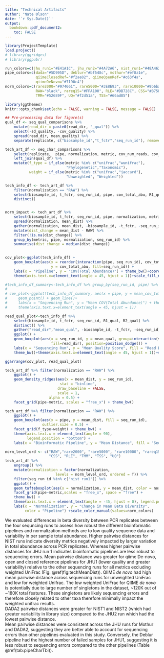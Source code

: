 ```yaml
---
title: "Technical Artifacts"
author: "Nate Olson"
date: '`r Sys.Date()`'
output:
  bookdown::pdf_document2: 
    toc: FALSE
---
```


```r
library(ProjectTemplate)
load.project()
# library(ggridges)
# library(ggpubr)

run_colors=c(jhu_run1="#E41A1C", jhu_run2="#4A72A6", nist_run1="#48A462", nist_run2="#A35390")
pipe_colors=c(dada="#5D995D", deblur="#bf548c", mothur="#ef8a1e", 
              qiimeClosedRef="#f2ae02", qiimeOpenRef="#c63f4a", 
              qiimeDeNovo="#7190c4")
norm_colors=c(rare2000="#974661", rare5000="#3E8E93", rare10000="#9b6ba3", 
              RAW="black", rareq15="#FFA100", RLE="#DB728C", CSS="#B75F49", 
              TMM="#526E9F", UQ="#f2d51a", TSS="#66ad85")

library(ggthemes)
knitr::opts_chunk$set(echo = FALSE, warning = FALSE, message = FALSE)
```

```r
## Pre-processing data for figure(s)
qual_df <- seq_qual_comparisons %>% 
    mutate(read_dir = paste0(read_dir, "_qual")) %>% 
    select(-sd_quality, -cov_quality) %>% 
    spread(read_dir, mean_quality) %>% 
    separate(replicate, c("biosample_id","t_fctr","seq_run_id"), remove = FALSE,extra = "merge")

tech_art_df <- seq_char_comparisons %>% 
    select(replicate,  pipe, normalization, metric, cov_num_reads, cov_total_abu) %>% 
    left_join(qual_df) %>% 
    mutate(f_type = if_else(metric %in% c("unifrac","wunifrac"), 
                            "Phylogenetic","Taxonomic"),
           weight = if_else(metric %in% c("unifrac","jaccard"),
                            "Unweighted", "Weighted")) 

tech_info_df <- tech_art_df %>% 
    filter(normalization == "RAW") %>% 
    select(biosample_id, t_fctr, seq_run_id, pipe, cov_total_abu, R1_qual, R2_qual) %>% 
    distinct() 


norm_impact <- tech_art_df %>% 
    select(biosample_id, t_fctr, seq_run_id, pipe, normalization, metric, mean_dist) %>% 
    spread(normalization, mean_dist) %>% 
    gather(normalization, mean_dist, -biosample_id, -t_fctr, -seq_run_id, -pipe, -metric, -RAW) %>% 
    mutate(dist_change = mean_dist - RAW) %>% 
    filter(!is.na(dist_change)) %>% 
    group_by(metric, pipe, normalization, seq_run_id) %>% 
    summarise(dist_change = median(dist_change)) 
        
```
  
```r

cov_plot<-ggplot(tech_info_df) +
    geom_boxplot(aes(x = reorder(interaction(pipe, seq_run_id), cov_total_abu, FUN=median), 
                     y = cov_total_abu, fill=seq_run_id)) +
    labs(x = "Pipeline", y = "COV(Total Abundance)") + theme_bw()+coord_flip()+
    theme(axis.text.x=element_text(angle = 45, hjust = 1))+scale_fill_manual(values=run_colors)

#tech_info_df_summary<-tech_info_df %>% group_by(seq_run_id, pipe) %>% summarize(mean_cov_total_abu=mean(cov_total_abu))
# 
# cov_plot<-ggplot(tech_info_df_summary, aes(x = pipe, y = mean_cov_total_abu, group=seq_run_id, color=seq_run_id)) + 
#     geom_point() + geom_line()+
#     labs(x = "Sequencing Run", y = "Mean COV(Total Abundance)") + theme_bw()+
#     theme(axis.text.x=element_text(angle = 45, hjust = 1))

read_qual_plot<-tech_info_df %>% 
    select(biosample_id, t_fctr, seq_run_id, R1_qual, R2_qual) %>% 
    distinct() %>% 
    gather("read_dir","mean_qual", -biosample_id, -t_fctr, -seq_run_id) %>% 
    ggplot() + 
    geom_boxplot(aes(x = seq_run_id, y = mean_qual, group=interaction(seq_run_id,read_dir), 
                     fill=read_dir), position=position_dodge()) + 
    labs(x = "Sequencing Run", y = "Mean Quality Score", fill = "Read Direction") + 
    theme_bw()+theme(axis.text.x=element_text(angle = 45, hjust = 1))+scale_fill_manual(values=c("black", "darkgray"))

ggarrange(cov_plot, read_qual_plot)

```

```r
tech_art_df %>% filter(normalization == "RAW") %>% 
    ggplot() + 
    geom_density_ridges(aes(x = mean_dist, y = seq_run_id), 
                         stat = "binline",
                        draw_baseline = FALSE,
                        scale = 1,
                    alpha = 0.5) + 
    facet_grid(pipe~metric, scales = "free_x") + theme_bw()
```

```r
tech_art_df %>% filter(normalization == "RAW") %>% 
    ggplot() + 
    geom_boxplot(aes(x = pipe, y = mean_dist, fill = seq_run_id),
                 outlier.size = 0.5) + 
    facet_grid(f_type~weight) + theme_bw() + 
    theme(axis.text.x = element_text(angle = 90),
          legend.position = "bottom") + 
    labs(x = "Bioinformatic Pipeline", y = "Mean Distance", fill = "Sequncing Run")+scale_fill_manual(values=run_colors)
```

```r
norm_level_ord <- c("RAW","rare2000", "rare5000", "rare10000", "rareq15", 
                    "CSS", "RLE", "TMM", "TSS", "UQ") 
tech_art_df %>% 
    ungroup() %>% 
    mutate(normalization = factor(normalization, 
                       levels = norm_level_ord, ordered = T)) %>% 
    filter(seq_run_id %in% c("nist_run1")) %>% 
    ggplot() + 
    geom_tufteboxplot(aes(x = normalization, y = mean_dist, color = normalization)) +
    facet_grid(pipe~metric,scales = "free_x", space = "free") + 
    theme_bw() + 
    theme(axis.text.x = element_text(angle = -45, hjust = 0), legend.position = "none") + 
    labs(x = "Normalization", y = "Change in Mean Beta Diversity", 
         color = "Pipeline") +scale_color_manual(values=norm_colors)
```

We evaluated differences in beta diversity between PCR replicates between the four sequncing runs to assess how robust the different bioinformatic pipelines and normalization methods are to low quality sequence data and variability in per sample total abundance. 
Higher pairwise distances for NIST runs indicate diversity metrics negatively impacted by larger variation in total abundance across PCR replicates. 
Whereas higher pairwise distances for JHU run 1 indicates bioinformatic pipelines are less robust to sequencing errors. 
Mean pairwise distance was greater for qiime De-novo, open and closed reference pipelines for JHU1 (lower quality and greater variability) relative to the other sequencing runs for all metrics excluding weighted UniFrac (Fig. \@ref(fig:techMeanDist)).
QIIME _de novo_ had high mean pairwise distance across sequencing runs for unweighted UniFrac and low for weighted Unifrac. 
The low weighted UniFrac for QIIME _de novo_ is potentially due to large number of singletons in the dataset, ~120K out of ~180K total features. 
These singletons are likely sequencing errors and therefore closely related to other taxa therefore minimally impact the weighted unifrac results.  
DADA2 pairwise distances were greater for NIST1 and NIST2 (which had greater variability in library size) compared to the JHU2 run which had the lowest pairwise distance.  
Mean pairwise distances were consistent across the JHU runs for Mothur and DADA2, suggesting they are better able to account for sequencing errors than other pipelines evaluated in this study. 
Conversely, the Deblur pipeline had the highest number of failed samples for JHU1, suggesting it is less robust to sequencing errors compared to the other pipelines (Table \@ref(tab:pipeCharTbl)).  


